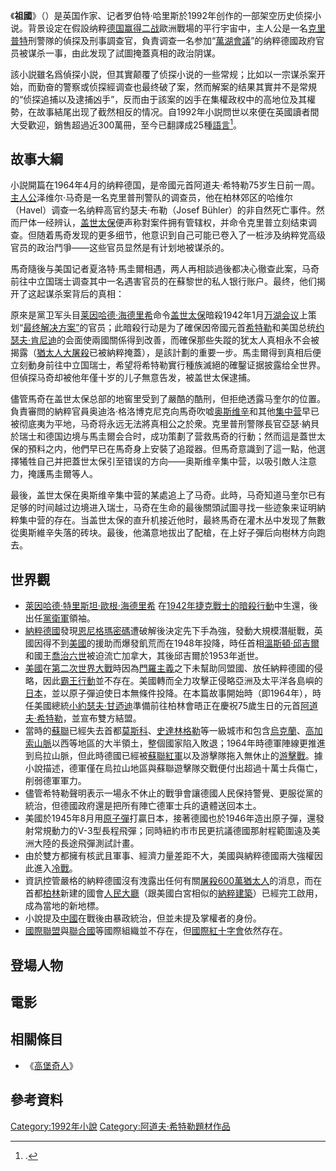 {{Translating|||time=2019-07-04T16:49:35+00:00}}
{{Infobox book <!--See [[Wikipedia:WikiProject_Novels|Wikipedia:WikiProject Novels]] or [[Wikipedia:WikiProject_Books|Wikipedia:WikiProject Books]]-->
| name          = Fatherland<br/>祖國
| title_orig    =
| translator    =
| image         = <!-- 檔案不存在 File:Фатерланд (обложка).jpeg --><!-- 檔案不存在 File:RobertHarris Fatherland.jpg ，可從英文維基百科取得 -->
| border        = yes
| caption       = Cover of the first UK edition
| author        = [[羅伯特·哈里斯|羅伯特·哈里斯]]
| illustrator   =
| cover_artist  =
| country       = {{UK}}
| language      = 英語
| series        =
| genre         = [[驚悚小說|驚悚小說]]、[[架空小說|架空小說]]
| publisher     = Hutchinson
| release_date  = 1992年5月7日
| english_release_date =
| media_type    = 印刷（hardback & paperback）
| pages         = 372頁（第一版，硬[[書背|書背]]）
| isbn          = ISBN 0-09-174827-5（第一版，硬[[書背|書背]]）
| oclc= 26548520
| preceded_by   =
| followed_by   =
}}

《'''祖國'''》（{{lang-en|''Fatherland''}}）是英国作家、记者罗伯特·哈里斯於1992年创作的一部架空历史侦探小说。背景设定在假設纳粹[[軸心國在第二次世界大戰中勝利|德国赢得二战]]歐洲戰場的平行宇宙中，主人公是一名[[克里普特|克里普特]]刑警隊的偵探及刑事調查官，負責调查一名参加“[[萬湖會議|萬湖會議]]”的纳粹德國政府官员被谋杀一事，由此发现了試圖掩蓋真相的政治阴谋。

該小説雖名爲偵探小説，但其實颠覆了侦探小说的一些常规；比如以一宗谋杀案开始，而勤奋的警察或侦探經调查也最终破了案，然而解案的结果其實并不是常規的“侦探追捕以及逮捕凶手”，反而由于該案的凶手在集權政权中的高地位及其權勢，在故事結尾出现了截然相反的情况。自1992年小説問世以來便在英國讀者間大受歡迎，銷售超過近300萬冊，至今已翻譯成25種[[語言|語言]]<ref>{{Citation |last=[[Gavriel_David_Rosenfeld|Rosenfeld]] |first=Gavriel David |title=The world Hitler never made |publisher=Cambridge University Press |year=2005 |isbn=0-521-84706-0 |page=87 }}.</ref>。

== 故事大綱 ==
小説開篇在1964年4月的纳粹德国，是帝國元首阿道夫·希特勒75岁生日前一周。[[主人公|主人公]]泽维尔·马奇是一名克里普刑警队的调查员，他在柏林郊区的哈维尔（Havel）调查一名纳粹高官约瑟夫·布勒（Josef Bühler）的非自然死亡事件。然而尸体一经辨认，[[盖世太保|盖世太保]]便声称對案件拥有管辖权，并命令克里普立刻结束调查。但随着馬奇发现的更多细节，他意识到自己可能已卷入了一桩涉及纳粹党高级官员的政治鬥爭——这些官员显然是有计划地被谋杀的。

馬奇隨後与美国记者夏洛特·馬圭爾相遇，两人再相談過後都决心徹查此案，马奇前往中立国瑞士调查其中一名遇害官员的在蘇黎世的私人银行账户。最终，他们揭开了这起谋杀案背后的真相：

原來是黨卫军头目[[萊因哈德·海德里希|莱因哈德·海德里希]]命令[[盖世太保|盖世太保]]暗殺1942年1月[[萬湖會議|万湖会议]]上策划“[[最终解决方案|最终解决方案”]]的官员；此暗殺行动是为了確保因帝國元首[[阿道夫·希特勒|希特勒]]和美国总统[[老约瑟夫·P·肯尼迪|约瑟夫·肯尼迪]]的会面使兩國關係得到改善，而確保那些失蹤的犹太人真相永不会被揭露（[[納粹大屠殺|猶太人大屠殺]]已被納粹掩蓋），是該計劃的重要一步。馬圭爾得到真相后便立刻動身前往中立国瑞士，希望将希特勒實行種族滅絕的確鑿证据披露给全世界。但偵探马奇却被他年僅十岁的儿子無意告发，被盖世太保逮捕。

儘管馬奇在盖世太保总部的地窖里受到了嚴酷的酷刑，但拒绝透露马奎尔的位置。負責審問的納粹官員奥迪洛·格洛博克尼克向馬奇吹嘘[[奥斯威辛集中营|奥斯维辛]]和其他[[集中营|集中营]]早已被彻底夷为平地，马奇将永远无法將真相公之於衆。克里普刑警隊長官亞瑟·納貝於瑞士和德国边境与馬圭爾会合时，成功策劃了营救馬奇的行動；然而這是蓋世太保的預料之内，他們早已在馬奇身上安裝了追蹤器。但馬奇意識到了這一點，他選擇犧牲自己并把蓋世太保引至错误的方向——奥斯维辛集中营，以吸引敵人注意力，掩護馬圭爾等人。

最後，盖世太保在奥斯维辛集中营的某處追上了马奇。此時，马奇知道马奎尔已有足够的时间越过边境进入瑞士，马奇在生命的最後關頭試圖寻找一些迹象来证明納粹集中营的存在。当盖世太保的直升机接近他时，最終馬奇在灌木丛中发现了無數從奧斯維辛失落的砖块。最後，他滿意地拔出了配槍，在上好子彈后向樹林方向跑去。

== 世界觀 ==
* [[萊因哈德·特里斯坦·歐根·海德里希|萊因哈德·特里斯坦·歐根·海德里希]] 在[[猿人作戰|1942年捷克戰士的暗殺行動]]中生還，後出任[[黨衛軍|黨衛軍]]領袖。
* [[納粹德國|納粹德國]]發現[[恩尼格瑪密碼|恩尼格瑪密碼]]遭破解後決定先下手為強，發動大規模潛艇戰，英國因得不到[[美國|美國]]的援助而爆發飢荒而在1948年投降，時任首相[[溫斯頓·邱吉爾|溫斯頓·邱吉爾]]和國王[[喬治六世|喬治六世]]被迫流亡加拿大，其後邱吉爾於1953年逝世。
* [[美國|美國]]在[[第二次世界大戰|第二次世界大戰]]時因為[[門羅主義|門羅主義]]之下未幫助同盟國、放任納粹德國的侵略，因此[[霸王行動|霸王行動]]並不存在。美國轉而全力攻擊正侵略亞洲及太平洋各島嶼的[[大日本帝國|日本]]，並以原子彈迫使日本無條件投降。在本篇故事開始時（即1964年），時任美國總統[[小約瑟夫·甘迺迪|小約瑟夫·甘迺迪]]準備前往柏林會晤正在慶祝75歲生日的元首[[阿道夫·希特勒|阿道夫·希特勒]]，並宣布雙方結盟。
* 當時的[[蘇聯|蘇聯]]已經失去首都[[莫斯科|莫斯科]]、[[史達林格勒|史達林格勒]]等一級城市和包含[[烏克蘭|烏克蘭]]、[[高加索山脈|高加索山脈]]以西等地區的大半領土，整個國家陷入敗退；1964年時德軍陣線更推進到烏拉山脈，但此時德國已經被[[蘇聯紅軍|蘇聯紅軍]]以及游擊隊拖入無休止的[[游擊戰|游擊戰]]。據小說描述，德軍僅在烏拉山地區與蘇聯遊擊隊交戰便付出超過十萬士兵傷亡，削弱德軍軍力。
* 儘管希特勒聲明表示一場永不休止的戰爭會讓德國人民保持警覺、更服從黨的統治，但德國政府還是把所有陣亡德軍士兵的遺體送回本土。
* 美國於1945年8月用[[原子彈|原子彈]]打贏日本，接著德國也於1946年造出原子彈，還發射常規動力的V-3型長程飛彈；同時紐約市市民更抗議德國那射程範圍遠及美洲大陸的長途飛彈測試計畫。
* 由於雙方都擁有核武且軍事、經濟力量差距不大，美國與納粹德國兩大強權因此進入[[冷戰|冷戰]]。
* 資訊控管嚴格的納粹德國沒有洩露出任何有關[[猶太人大屠殺|屠殺600萬猶太人]]的消息，而在首都[[柏林|柏林]]新建的國會[[人民大廳|人民大廳]]（跟美國白宮相似的[[納粹建築|納粹建築]]）已經完工啟用，成為當地的新地標。
* 小說提及[[中國|中國]]在戰後由暴政統治，但並未提及掌權者的身份。
* [[國際聯盟|國際聯盟]]與[[聯合國|聯合國]]等國際組織並不存在，但[[國際紅十字會|國際紅十字會]]依然存在。

== 登場人物 ==

== 電影 ==

== 相關條目 ==
*《[[高堡奇人|高堡奇人]]》

== 參考資料 ==
{{Reflist}}

[[Category:1992年小說|Category:1992年小說]]
[[Category:阿道夫·希特勒題材作品|Category:阿道夫·希特勒題材作品]]